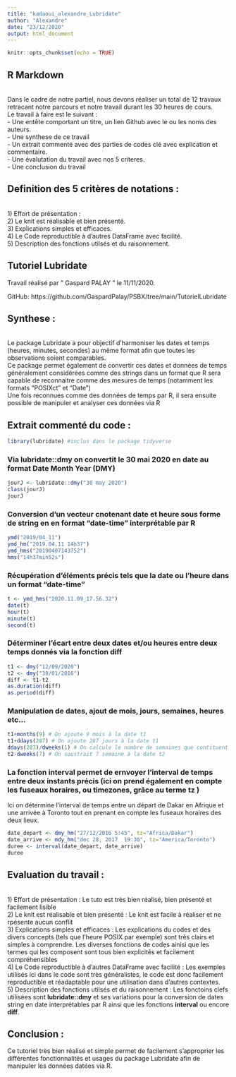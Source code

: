 ---
title: "kadaoui_alexandre_Lubridate"
author: "Alexandre"
date: "23/12/2020"
output: html_document
---

```{r setup, include=FALSE}
knitr::opts_chunk$set(echo = TRUE)
```

## R Markdown

<br> Dans le cadre de notre partiel, nous devons réaliser un total de 12 travaux retracant notre parcours et notre travail durant les 30 heures de cours. 
<br>    Le travail à faire est le suivant : 
<br>    - Une entête comportant un titre, un lien Github avec le ou les noms des auteurs.
<br>    - Une synthese de ce travail 
<br>    - Un extrait commenté avec des parties de codes clé avec explication et commentaire. 
<br>    - Une évalutation du travail avec nos 5 criteres. 
<br>    - Une conclusion du travail 

## Definition des 5 critères de notations : 
<br> 1) Effort de présentation : 
<br> 2) Le knit est réalisable et bien présenté.
<br> 3) Explications simples et efficaces.
<br> 4) Le Code reproductible à d'autres DataFrame avec facilité. 
<br> 5) Description des fonctions utilsés et du raisonnement. 

## Tutoriel Lubridate
Travail réalisé par " Gaspard PALAY " le 11/11/2020. 

GitHub: https://github.com/GaspardPalay/PSBX/tree/main/TutorielLubridate


## Synthese : 
<br> Le package Lubridate a pour objectif d'harmoniser les dates et temps (heures, minutes, secondes) au même format afin que toutes les observations soient comparables. 
<br> Ce package permet également de convertir ces dates et données de temps généralement considérées comme des strings dans un format que R sera capable de reconnaitre comme des mesures de temps (notamment les formats "POSIXct" et "Date")
<br> Une fois reconnues comme des données de temps par R, il sera ensuite possible de manipuler et analyser ces données via R


## Extrait commenté du code :


```{r}
library(lubridate) #inclus dans le package tidyverse

```

### Via **lubridate::dmy** on convertit le 30 mai 2020 en date au format Date Month Year (DMY)
```{r}
jourJ <- lubridate::dmy("30 may 2020")
class(jourJ)
jourJ
```

### Conversion d'un vecteur cnotenant date et heure sous forme de string en en format "date-time" interprétable par R
```{r}
ymd("2019/04_11")
ymd_hm("2019.04.11 14h37")
ymd_hms("20190407143752")
hms("14h37min52s")
```

### Récupération d'éléments précis tels que la date ou l'heure dans un format "date-time"
```{r}
t <- ymd_hms("2020.11.09_17.56.32")
date(t)
hour(t)
minute(t)
second(t)
```

### Déterminer l'écart entre deux dates et/ou heures entre deux temps donnés via la fonction **diff**
```{r}
t1 <- dmy("12/09/2020")
t2 <- dmy("30/01/2016")
diff <- t1-t2
as.duration(diff)
as.period(diff)
```

### Manipulation de dates, ajout de mois, jours, semaines, heures etc...
```{r}
t1+months(9) # On ajoute 9 mois à la date t1
t1+ddays(287) # On ajoute 287 jours à la date t1
ddays(287)/dweeks(1) # On calcule le nombre de semaines que contituent 287 jours
t2-dweeks(7) # On soustrait 7 semaine à la date t2
```

### La fonction **interval** permet de ernvoyer l'interval de temps entre deux instants précis (ici on prend également en compte les fuseaux horaires, ou timezones, grâce au terme **tz** )
Ici on détermine l'interval de temps entre un départ de Dakar en Afrique et une arrivée à Toronto tout en prenant en compte les fuseaux horaires des deux lieux.
```{r}
date_depart <- dmy_hm("27/12/2016 5:45", tz="Africa/Dakar")
date_arrive <- mdy_hm("dec 28, 2017  19:30", tz="America/Toronto")
duree <- interval(date_depart, date_arrive)
duree
```

## Evaluation du travail : 

<br> 1) Effort de présentation : Le tuto est très bien réalisé, bien présenté et facilement lisible
<br> 2) Le knit est réalisable et bien présenté : Le knit est facile à réaliser et ne rpésente aucun conflit
<br> 3) Explications simples et efficaces : Les explications du codes et des divers concepts (tels que l'heure POSIX par exemple) sont très clairs et simples à comprendre. Les diverses fonctions de codes ainisi que les termes qui les composent sont tous bien explicités et facilement compréhensibles
<br> 4) Le Code reproductible à d'autres DataFrame avec facilité : Les exemples utilisés ici dans le code sont très généralistes, le code est donc facilement reproductible et réadaptable pour une utilisation dans d'autres contextes.
<br> 5) Description des fonctions utilsés et du raisonnement : Les fonctoins clefs utilisées sont **lubridate::dmy** et ses variations pour la conversion de dates string en date interprétables par R ainsi que les fonctions **interval** ou encore **diff**.



## Conclusion : 
Ce tutoriel très bien réalisé et simple permet de facilement s'approprier les différentes fonctionnalités et usages du package Lubridate afin de manipuler les données datées via R.